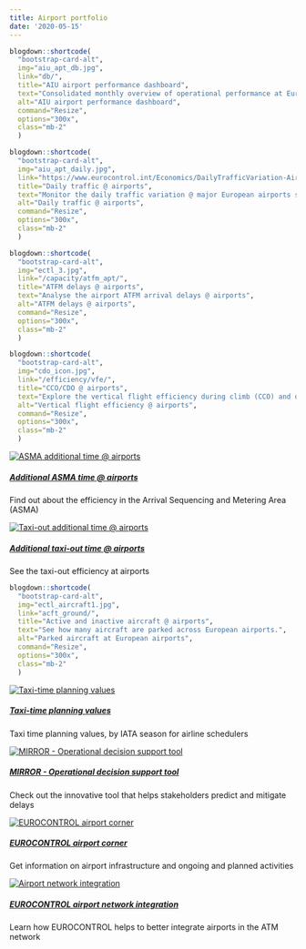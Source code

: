 ```yaml
---
title: Airport portfolio
date: '2020-05-15'
---
```


::: {class="container"}
:::: {class="row"}
::::: {class="card-deck"}


```r
blogdown::shortcode(
  "bootstrap-card-alt",
  img="aiu_apt_db.jpg",
  link="db/",
  title="AIU airport performance dashboard",
  text="Consolidated monthly overview of operational performance at European airports across a wide spectrum of indicators", 
  alt="AIU airport performance dashboard", 
  command="Resize", 
  options="300x", 
  class="mb-2"
  )
```


```r
blogdown::shortcode(
  "bootstrap-card-alt",
  img="aiu_apt_daily.jpg",
  link="https://www.eurocontrol.int/Economics/DailyTrafficVariation-Airports.html",
  title="Daily traffic @ airports",
  text="Monitor the daily traffic variation @ major European airports since the start of the COVID-19 crisis", 
  alt="Daily traffic @ airports", 
  command="Resize", 
  options="300x", 
  class="mb-2"
  )
```


```r
blogdown::shortcode(
  "bootstrap-card-alt",
  img="ectl_3.jpg",
  link="/capacity/atfm_apt/",
  title="ATFM delays @ airports",
  text="Analyse the airport ATFM arrival delays @ airports", 
  alt="ATFM delays @ airports", 
  command="Resize", 
  options="300x", 
  class="mb-2"
  )
```

```r
blogdown::shortcode(
  "bootstrap-card-alt",
  img="cdo_icon.jpg",
  link="/efficiency/vfe/",
  title="CCO/CDO @ airports",
  text="Explore the vertical flight efficiency during climb (CCO) and descent (CDO)", 
  alt="Vertical flight efficiency @ airports", 
  command="Resize", 
  options="300x", 
  class="mb-2"
  )
```


:::::
::::
:::



::: {class="container"}
:::: {class="row"}
::::: {class="card-deck"}

<div class="card"><a href="/efficiency/asma/">
  <img class="card-img-top" src="/images/apt/apt_asma.jpg" alt="ASMA additional time @ airports">
  <div class="card-body"><h5 class="card-title">Additional ASMA time @ airports</h5></a><p class="card-text">Find out about the efficiency in the Arrival Sequencing and Metering Area (ASMA)</p>
  </div>
</div>

<div class="card"><a href="/efficiency/taxiout/">
  <img class="card-img-top" src="/images/apt/apt_taxi.jpg" alt="Taxi-out additional time @ airports">
  <div class="card-body"><h5 class="card-title">Additional taxi-out time @ airports</h5></a><p class="card-text">See the taxi-out efficiency at airports</p>
  </div>
</div>


```r
blogdown::shortcode(
  "bootstrap-card-alt",
  img="ectl_aircraft1.jpg",
  link="acft_ground/",
  title="Active and inactive aircraft @ airports",
  text="See how many aircraft are parked across European airports.", 
  alt="Parked aircraft at European airports", 
  command="Resize", 
  options="300x", 
  class="mb-2"
  )
```


<div class="card"><a href="https://www.eurocontrol.int/publication/taxi-times-summer-2022" target="_blank">
  <img class="card-img-top" src="/images/apt/ectl_tx_stand.jpeg" alt="Taxi-time planning values">
  <div class="card-body"><h5 class="card-title">Taxi-time planning values</h5></a><p class="card-text">Taxi time planning values, by IATA season for airline schedulers <i class='fas fa-xs fa-external-link-alt'></i></p>
  </div>
</div>


:::::
::::
:::




::: {class="container"}
:::: {class="row"}
::::: {class="card-deck"}

<div class="card"><a href="https://www.eurocontrol.int/tool/mirror">
  <img class="card-img-top" src="/images/cap/ectl_mirror.jpg" alt="MIRROR - Operational decision support tool">
  <div class="card-body"><h5 class="card-title">MIRROR - Operational decision support tool</h5></a><p class="card-text">Check out the innovative tool that helps stakeholders predict and mitigate delays</p>
  </div>
</div>


<div class="card"><a href="https://ext.eurocontrol.int/airport_corner_public/" target="_blank">
  <img class="card-img-top" src="/images/apt/ectl_apt_corner1.jpg" alt="EUROCONTROL airport corner">
  <div class="card-body"><h5 class="card-title">EUROCONTROL airport corner</h5></a><p class="card-text">Get information on airport infrastructure and ongoing and planned activities <i class='fas fa-xs fa-external-link-alt'></i></p>
  </div>
</div>

<div class="card"><a href="https://www.eurocontrol.int/airport-integration" target="_blank">
  <img class="card-img-top" src="/images/apt/ectl_apt_int1.jpg" alt="Airport network integration">
  <div class="card-body"><h5 class="card-title">EUROCONTROL airport network integration</h5></a><p class="card-text">Learn how EUROCONTROL helps to better integrate airports in the ATM network <i class='fas fa-xs fa-external-link-alt'></i></p>
  </div>
</div>

:::::
::::
:::



<script>
    function resizeIframe(obj) {
      obj.style.height = obj.contentWindow.document.documentElement.scrollHeight + 'px';
    }
  </script>
<style type="text/css">
.img-responsive {
    margin: 0 auto;
    max-width: 75%
}

.resp-container {
    position: relative;
    overflow: hidden;
    padding-top: 60.0%;
}

.resp-iframe {
    position: absolute;
    top: 0;
    left: 0;
    width: 100%;
    height: 150%;
    border: 0;
}
</style>